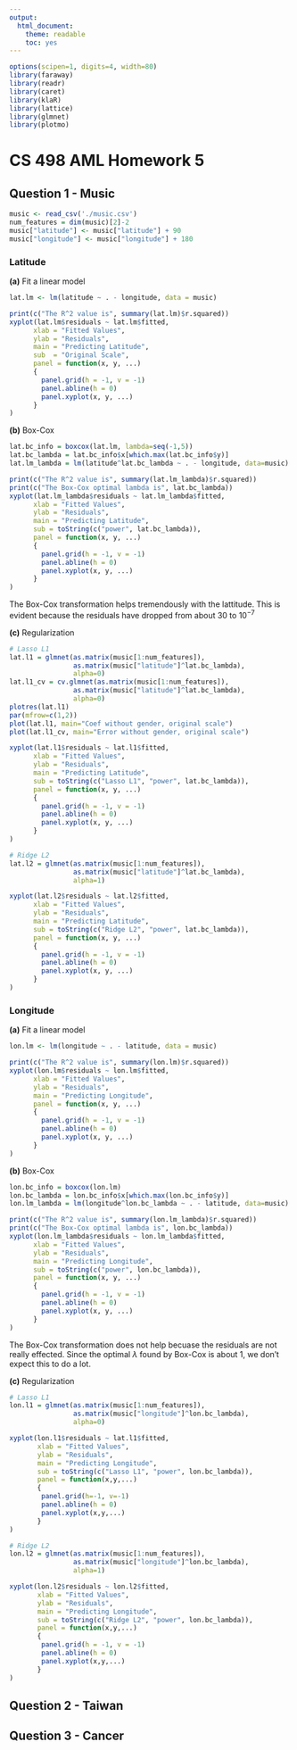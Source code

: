 ```yaml
---
output:
  html_document:
    theme: readable
    toc: yes
---
```

```r
options(scipen=1, digits=4, width=80)
library(faraway)
library(readr)
library(caret)
library(klaR)
library(lattice)
library(glmnet)
library(plotmo)
```

# CS 498 AML Homework 5
## Question 1 - Music
```r
music <- read_csv('./music.csv')
num_features = dim(music)[2]-2
music["latitude"] <- music["latitude"] + 90
music["longitude"] <- music["longitude"] + 180
```


### Latitude
**(a)** Fit a linear model

```r
lat.lm <- lm(latitude ~ . - longitude, data = music)
```

```r
print(c("The R^2 value is", summary(lat.lm)$r.squared))
xyplot(lat.lm$residuals ~ lat.lm$fitted,
      xlab = "Fitted Values",
      ylab = "Residuals",
      main = "Predicting Latitude",
	  sub  = "Original Scale",
	  panel = function(x, y, ...)
      {
		panel.grid(h = -1, v = -1)
        panel.abline(h = 0)
        panel.xyplot(x, y, ...)
      }
)
```

**(b)** Box-Cox

```r
lat.bc_info = boxcox(lat.lm, lambda=seq(-1,5))
lat.bc_lambda = lat.bc_info$x[which.max(lat.bc_info$y)]
lat.lm_lambda = lm(latitude^lat.bc_lambda ~ . - longitude, data=music)
```

```r
print(c("The R^2 value is", summary(lat.lm_lambda)$r.squared))
print(c("The Box-Cox optimal lambda is", lat.bc_lambda))
xyplot(lat.lm_lambda$residuals ~ lat.lm_lambda$fitted,
      xlab = "Fitted Values",
      ylab = "Residuals",
      main = "Predicting Latitude",
      sub = toString(c("power", lat.bc_lambda)),
      panel = function(x, y, ...)
      {
        panel.grid(h = -1, v = -1)
        panel.abline(h = 0)
        panel.xyplot(x, y, ...)
      }
)
```

The Box-Cox transformation helps tremendously with the lattitude. This is evident because the residuals have dropped from about $30$ to $10^{-7}$

**(c)** Regularization
```r
# Lasso L1
lat.l1 = glmnet(as.matrix(music[1:num_features]),
				as.matrix(music["latitude"]^lat.bc_lambda),
				alpha=0)
lat.l1_cv = cv.glmnet(as.matrix(music[1:num_features]),
				as.matrix(music["latitude"]^lat.bc_lambda),
				alpha=0)
plotres(lat.l1)
par(mfrow=c(1,2))
plot(lat.l1, main="Coef without gender, original scale")
plot(lat.l1_cv, main="Error without gender, original scale")
```

```r
xyplot(lat.l1$residuals ~ lat.l1$fitted,
      xlab = "Fitted Values",
      ylab = "Residuals",
      main = "Predicting Latitude",
      sub = toString(c("Lasso L1", "power", lat.bc_lambda)),
      panel = function(x, y, ...)
      {
        panel.grid(h = -1, v = -1)
        panel.abline(h = 0)
        panel.xyplot(x, y, ...)
      }
)
```

```r
# Ridge L2
lat.l2 = glmnet(as.matrix(music[1:num_features]),
				as.matrix(music["latitude"]^lat.bc_lambda),
				alpha=1)
```

```r
xyplot(lat.l2$residuals ~ lat.l2$fitted,
      xlab = "Fitted Values",
      ylab = "Residuals",
      main = "Predicting Latitude",
      sub = toString(c("Ridge L2", "power", lat.bc_lambda)),
      panel = function(x, y, ...)
      {
        panel.grid(h = -1, v = -1)
        panel.abline(h = 0)
        panel.xyplot(x, y, ...)
      }
)
```



### Longitude
**(a)** Fit a linear model
```r
lon.lm <- lm(longitude ~ . - latitude, data = music)
```

```r
print(c("The R^2 value is", summary(lon.lm)$r.squared))
xyplot(lon.lm$residuals ~ lon.lm$fitted,
      xlab = "Fitted Values",
      ylab = "Residuals",
      main = "Predicting Longitude",
      panel = function(x, y, ...)
      {
        panel.grid(h = -1, v = -1)
        panel.abline(h = 0)
        panel.xyplot(x, y, ...)
      }
)
```

**(b)** Box-Cox

```r
lon.bc_info = boxcox(lon.lm)
lon.bc_lambda = lon.bc_info$x[which.max(lon.bc_info$y)]
lon.lm_lambda = lm(longitude^lon.bc_lambda ~ . - latitude, data=music)
```

```r
print(c("The R^2 value is", summary(lon.lm_lambda)$r.squared))
print(c("The Box-Cox optimal lambda is", lon.bc_lambda))
xyplot(lon.lm_lambda$residuals ~ lon.lm_lambda$fitted,
      xlab = "Fitted Values",
      ylab = "Residuals",
      main = "Predicting Longitude",
      sub = toString(c("power", lon.bc_lambda)),
      panel = function(x, y, ...)
      {
        panel.grid(h = -1, v = -1)
        panel.abline(h = 0)
        panel.xyplot(x, y, ...)
      }
)
```

The Box-Cox transformation does not help becuase the residuals are not really effected. Since the optimal $\lambda$ found by Box-Cox is about $1$, we don't expect this to do a lot.

**(c)** Regularization
```r
# Lasso L1
lon.l1 = glmnet(as.matrix(music[1:num_features]),
				as.matrix(music["longitude"]^lon.bc_lambda),
				alpha=0)
```

```r
xyplot(lon.l1$residuals ~ lat.l1$fitted,
	   xlab = "Fitted Values",
	   ylab = "Residuals",
	   main = "Predicting Longitude",
	   sub = toString(c("Lasso L1", "power", lon.bc_lambda)),
	   panel = function(x,y,...)
	   {
		panel.grid(h=-1, v=-1)
	   	panel.abline(h = 0)
		panel.xyplot(x,y,...)
	   }
)
```

```r
# Ridge L2
lon.l2 = glmnet(as.matrix(music[1:num_features]),
				as.matrix(music["longitude"]^lon.bc_lambda),
				alpha=1)
```

```r
xyplot(lon.l2$residuals ~ lon.l2$fitted,
	   xlab = "Fitted Values",
	   ylab = "Residuals",
	   main = "Predicting Longitude",
	   sub = toString(c("Ridge L2", "power", lon.bc_lambda)),
	   panel = function(x,y,...)
	   {
		panel.grid(h = -1, v = -1)
	   	panel.abline(h = 0)
		panel.xyplot(x,y,...)
	   }
)
```


## Question 2 - Taiwan

## Question 3 - Cancer
